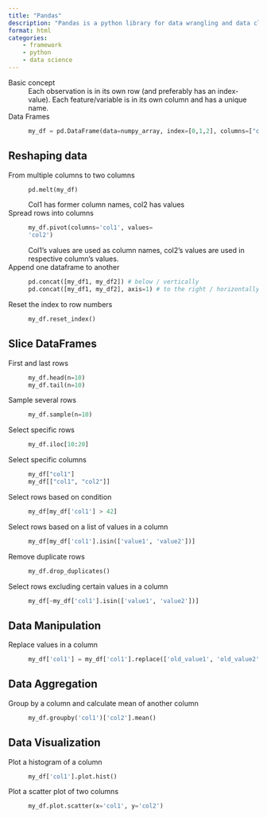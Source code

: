 ```yaml
---
title: "Pandas"
description: "Pandas is a python library for data wrangling and data cleaning."
format: html
categories:
    - framework
    - python
    - data science
---
```


Basic concept
: Each observation is in its own row (and preferably has an index-value). Each feature/variable is in its own column and has a unique name. 

Data Frames
: ```python
my_df = pd.DataFrame(data=numpy_array, index=[0,1,2], columns=["col1", "col2", "col3"])
```

## Reshaping data

From multiple columns to two columns 
: ```python
pd.melt(my_df)
```
Col1 has former column names, col2 has values

Spread rows into columns 
: ```python
my_df.pivot(columns='col1', values=
'col2')
```
Col1's values are used as column names, col2's values are used in respective column's values.

Append one dataframe to another
: ```python
pd.concat([my_df1, my_df2]) # below / vertically
pd.concat([my_df1, my_df2], axis=1) # to the right / horizontally
```

Reset the index to row numbers
: ```python
my_df.reset_index()
```

## Slice DataFrames

First and last rows
: ```python
my_df.head(n=10) 
my_df.tail(n=10)
```

Sample several rows
: ```python
my_df.sample(n=10)
```

Select specific rows
: ```python
my_df.iloc[10:20]
```

Select specific columns
: ```python
my_df["col1"]
my_df[["col1", "col2"]]
```

Select rows based on condition
: ```python 
my_df[my_df['col1'] > 42]
```

Select rows based on a list of values in a column
: ```python
my_df[my_df['col1'].isin(['value1', 'value2'])]
```

Remove duplicate rows
: ```python
my_df.drop_duplicates()
```

Select rows excluding certain values in a column 
: ```python 
my_df[~my_df['col1'].isin(['value1', 'value2'])]
```

## Data Manipulation

Replace values in a column
: ```python
my_df['col1'] = my_df['col1'].replace(['old_value1', 'old_value2'], ['new_value1', 'new_value2'])
```

## Data Aggregation

Group by a column and calculate mean of another column 
: ```python 
my_df.groupby('col1')['col2'].mean()
```

## Data Visualization

Plot a histogram of a column
: ```python
my_df['col1'].plot.hist()
```

Plot a scatter plot of two columns 
: ```python 
my_df.plot.scatter(x='col1', y='col2')
```





